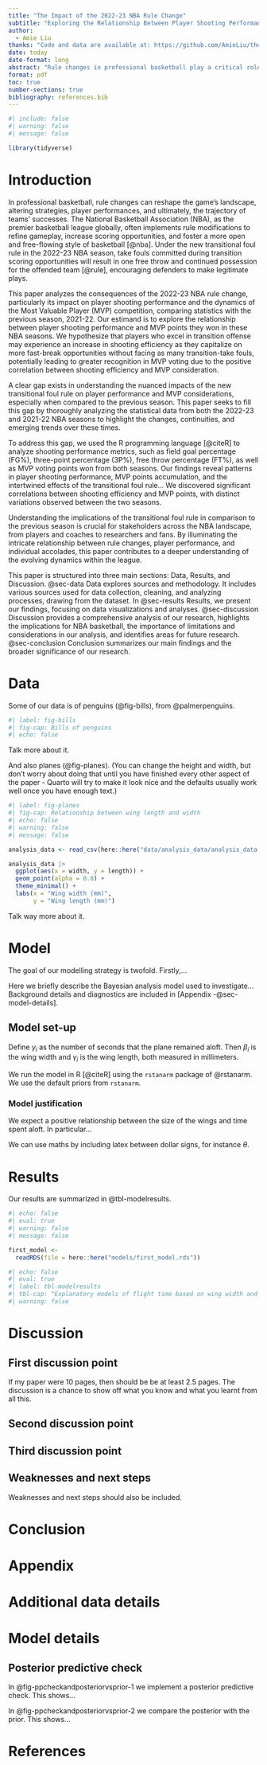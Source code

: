 ```yaml
---
title: "The Impact of the 2022-23 NBA Rule Change"
subtitle: "Exploring the Relationship Between Player Shooting Performance, MVP Points, and the New Transitional Foul Rule"
author: 
  - Amie Liu
thanks: "Code and data are available at: https://github.com/AmieLiu/the-NBA-Rule-Change.git."
date: today
date-format: long
abstract: "Rule changes in professional basketball play a critical role in shaping both strategies and player performances. Specifically, the introduction of the transitional foul rule in the 2022-23 NBA season, which changes the way fouls are called during transition plays, could significantly affect players' shooting efficiency and their prospects for MVP awards. This paper examines the implications of this rule change, comparing player statistics between the 2022-23 and 2021-22 seasons. We find significant correlations between shooting efficiency and MVP points, highlighting the rule's influence on player recognition. This paper offers insights into the interplay between rule modifications, player performance, and individual accolades, underscoring the broader significance of adapting to regulatory shifts in professional sports."
format: pdf
toc: true
number-sections: true
bibliography: references.bib
---
```


```r
#| include: false
#| warning: false
#| message: false

library(tidyverse)
```


# Introduction

In professional basketball, rule changes can reshape the game's landscape, altering strategies, player performances, and ultimately, the trajectory of teams' successes. The National Basketball Association (NBA), as the premier basketball league globally, often implements rule modifications to refine gameplay, increase scoring opportunities, and foster a more open and free-flowing style of basketball [@nba]. Under the new transitional foul rule in the 2022-23 NBA season, take fouls committed during transition scoring opportunities will result in one free throw and continued possession for the offended team [@rule], encouraging defenders to make legitimate plays. 


This paper analyzes the consequences of the 2022-23 NBA rule change, particularly its impact on player shooting performance and the dynamics of the Most Valuable Player (MVP) competition, comparing statistics with the previous season, 2021-22. Our estimand is to explore the relationship between player shooting performance and MVP points they won in these NBA seasons. We hypothesize that players who excel in transition offense may experience an increase in shooting efficiency as they capitalize on more fast-break opportunities without facing as many transition-take fouls, potentially leading to greater recognition in MVP voting due to the positive correlation between shooting efficiency and MVP consideration.

A clear gap exists in understanding the nuanced impacts of the new transitional foul rule on player performance and MVP considerations, especially when compared to the previous season. This paper seeks to fill this gap by thoroughly analyzing the statistical data from both the 2022-23 and 2021-22 NBA seasons to highlight the changes, continuities, and emerging trends over these times.

To address this gap, we used the R programming language [@citeR] to analyze shooting performance metrics, such as field goal percentage (FG%), three-point percentage (3P%), free throw percentage (FT%), as well as MVP voting points won from both seasons. Our findings reveal patterns in player shooting performance, MVP points accumulation, and the intertwined effects of the transitional foul rule… We discovered significant correlations between shooting efficiency and MVP points, with distinct variations observed between the two seasons.

Understanding the implications of the transitional foul rule in comparison to the previous season is crucial for stakeholders across the NBA landscape, from players and coaches to researchers and fans. By illuminating the intricate relationship between rule changes, player performance, and individual accolades, this paper contributes to a deeper understanding of the evolving dynamics within the league.

This paper is structured into three main sections: Data, Results, and Discussion. @sec-data Data explores sources and methodology. It includes various sources used for data collection, cleaning, and analyzing processes, drawing from the dataset. In @sec-results Results, we present our findings, focusing on data visualizations and analyses. @sec-discussion Discussion provides a comprehensive analysis of our research, highlights the implications for NBA basketball, the importance of limitations and considerations in our analysis, and identifies areas for future research. @sec-conclusion Conclusion summarizes our main findings and the broader significance of our research. 


# Data {#sec-data}

Some of our data is of penguins (@fig-bills), from @palmerpenguins.

```r
#| label: fig-bills
#| fig-cap: Bills of penguins
#| echo: false

```

Talk more about it.

And also planes (@fig-planes). (You can change the height and width, but don't worry about doing that until you have finished every other aspect of the paper - Quarto will try to make it look nice and the defaults usually work well once you have enough text.)

```r
#| label: fig-planes
#| fig-cap: Relationship between wing length and width
#| echo: false
#| warning: false
#| message: false

analysis_data <- read_csv(here::here("data/analysis_data/analysis_data.csv"))

analysis_data |> 
  ggplot(aes(x = width, y = length)) +
  geom_point(alpha = 0.8) +
  theme_minimal() +
  labs(x = "Wing width (mm)",
       y = "Wing length (mm)")
```

Talk way more about it. 



# Model {#sec-model}

The goal of our modelling strategy is twofold. Firstly,...

Here we briefly describe the Bayesian analysis model used to investigate... Background details and diagnostics are included in [Appendix -@sec-model-details].

## Model set-up

Define $y_i$ as the number of seconds that the plane remained aloft. Then $\beta_i$ is the wing width and $\gamma_i$ is the wing length, both measured in millimeters.  

\begin{align} 
y_i|\mu_i, \sigma &\sim \mbox{Normal}(\mu_i, \sigma) \\
\mu_i &= \alpha + \beta_i + \gamma_i\\
\alpha &\sim \mbox{Normal}(0, 2.5) \\
\beta &\sim \mbox{Normal}(0, 2.5) \\
\gamma &\sim \mbox{Normal}(0, 2.5) \\
\sigma &\sim \mbox{Exponential}(1)
\end{align}

We run the model in R [@citeR] using the `rstanarm` package of @rstanarm. We use the default priors from `rstanarm`.


### Model justification

We expect a positive relationship between the size of the wings and time spent aloft. In particular...

We can use maths by including latex between dollar signs, for instance $\theta$.


# Results {#sec-results}

Our results are summarized in @tbl-modelresults.

```r
#| echo: false
#| eval: true
#| warning: false
#| message: false

first_model <-
  readRDS(file = here::here("models/first_model.rds"))
```

```r
#| echo: false
#| eval: true
#| label: tbl-modelresults
#| tbl-cap: "Explanatory models of flight time based on wing width and wing length"
#| warning: false

```




# Discussion {#sec-discussion}

## First discussion point {#sec-first-point}

If my paper were 10 pages, then should be be at least 2.5 pages. The discussion is a chance to show off what you know and what you learnt from all this. 

## Second discussion point

## Third discussion point

## Weaknesses and next steps

Weaknesses and next steps should also be included.

\newpage

# Conclusion {#sec-conclusion}

\newpage

\appendix

# Appendix {-}


# Additional data details

# Model details {#sec-model-details}

## Posterior predictive check

In @fig-ppcheckandposteriorvsprior-1 we implement a posterior predictive check. This shows...

In @fig-ppcheckandposteriorvsprior-2 we compare the posterior with the prior. This shows... 





\newpage


# References


